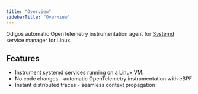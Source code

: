 ```yaml
---
title: "Overview"
sidebarTitle: "Overview"
---
```


Odigos automatic OpenTelemetry instrumentation agent for [Systemd](https://systemd.io/) service manager for Linux.

## Features

- Instrument systemd services running on a Linux VM.
- No code changes - automatic OpenTelemetry instrumentation with eBPF
- Instant distributed traces - seamless context propagation
